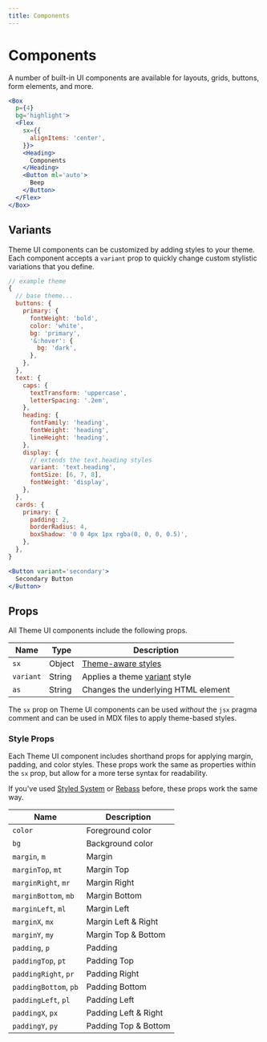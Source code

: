 ```yaml
---
title: Components
---
```



# Components

A number of built-in UI components are available for layouts, grids, buttons, form elements, and more.

```jsx
<Box
  p={4}
  bg='highlight'>
  <Flex
    sx={{
      alignItems: 'center',
    }}>
    <Heading>
      Components
    </Heading>
    <Button ml='auto'>
      Beep
    </Button>
  </Flex>
</Box>
```

## Variants

Theme UI components can be customized by adding styles to your theme.
Each component accepts a `variant` prop to quickly
change custom stylistic variations that you define.

```js
// example theme
{
  // base theme...
  buttons: {
    primary: {
      fontWeight: 'bold',
      color: 'white',
      bg: 'primary',
      '&:hover': {
        bg: 'dark',
      },
    },
  },
  text: {
    caps: {
      textTransform: 'uppercase',
      letterSpacing: '.2em',
    },
    heading: {
      fontFamily: 'heading',
      fontWeight: 'heading',
      lineHeight: 'heading',
    },
    display: {
      // extends the text.heading styles
      variant: 'text.heading',
      fontSize: [6, 7, 8],
      fontWeight: 'display',
    },
  },
  cards: {
    primary: {
      padding: 2,
      borderRadius: 4,
      boxShadow: '0 0 4px 1px rgba(0, 0, 0, 0.5)',
    },
  },
}
```

```jsx
<Button variant='secondary'>
  Secondary Button
</Button>
```

## Props

All Theme UI components include the following props.

Name | Type | Description
---|---|---
`sx` | Object | [Theme-aware styles](/sx-prop)
`variant` | String | Applies a theme [variant][] style
`as` | String | Changes the underlying HTML element

<Note>

The `sx` prop on Theme UI components can be used *without* the `jsx` pragma comment and can be used in MDX files to apply theme-based styles.

</Note>

[variant]: /guides/variants

### Style Props

Each Theme UI component includes shorthand props for applying margin, padding, and color styles.
These props work the same as properties within the `sx` prop, but allow for a more terse syntax for readability.

<Note>

If you've used [Styled System][] or [Rebass][] before,
these props work the same way.

</Note>

Name | Description
---|---
`color` | Foreground color
`bg` | Background color
`margin`, `m`         | Margin
`marginTop`, `mt`     | Margin Top
`marginRight`, `mr`   | Margin Right
`marginBottom`, `mb`  | Margin Bottom
`marginLeft`, `ml`    | Margin Left
`marginX`, `mx`       | Margin Left & Right
`marginY`, `my`       | Margin Top & Bottom
`padding`, `p`         | Padding
`paddingTop`, `pt`     | Padding Top
`paddingRight`, `pr`   | Padding Right
`paddingBottom`, `pb`  | Padding Bottom
`paddingLeft`, `pl`    | Padding Left
`paddingX`, `px`       | Padding Left & Right
`paddingY`, `py`       | Padding Top & Bottom

[styled system]: https://styled-system.com
[rebass]: https://rebassjs.org
